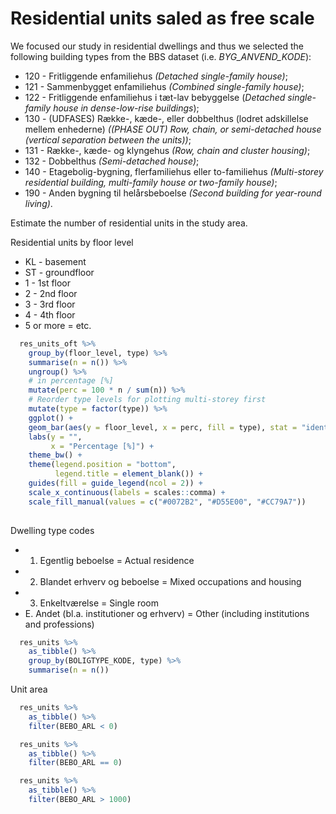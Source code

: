 # Residential units saled as free scale

We focused our study in residential dwellings and thus we selected the following building types from the BBS dataset (i.e. *BYG_ANVEND_KODE*):

-   120 - Fritliggende enfamiliehus *(Detached single-family house)*;
-   121 - Sammenbygget enfamiliehus *(Combined single-family house)*;
-   122 - Fritliggende enfamiliehus i tæt-lav bebyggelse (*Detached single-family house in dense-low-rise buildings*);
-   130 - (UDFASES) Række-, kæde-, eller dobbelthus (lodret adskillelse mellem enhederne) *((PHASE OUT) Row, chain, or semi-detached house (vertical separation between the units))*;
-   131 - Række-, kæde- og klyngehus *(Row, chain and cluster housing)*;
-   132 - Dobbelthus *(Semi-detached house)*;
-   140 - Etagebolig-bygning, flerfamiliehus eller to-familiehus *(Multi-storey residential building, multi-family house or two-family house)*;
-   190 - Anden bygning til helårsbeboelse *(Second building for year-round living)*.

Estimate the number of residential units in the study area.

Residential units by floor level

- KL - basement
- ST - groundfloor
- 1  - 1st floor
- 2  - 2nd floor
- 3  - 3rd floor
- 4  - 4th floor
- 5 or more = etc.

```r

  res_units_oft %>% 
    group_by(floor_level, type) %>% 
    summarise(n = n()) %>%
    ungroup() %>% 
    # in percentage [%]   
    mutate(perc = 100 * n / sum(n)) %>% 
    # Reorder type levels for plotting multi-storey first
    mutate(type = factor(type)) %>%
    ggplot() +
    geom_bar(aes(y = floor_level, x = perc, fill = type), stat = "identity") +
    labs(y = "", 
         x = "Percentage [%]") +
    theme_bw() +
    theme(legend.position = "bottom",
          legend.title = element_blank()) +
    guides(fill = guide_legend(ncol = 2)) +
    scale_x_continuous(labels = scales::comma) +
    scale_fill_manual(values = c("#0072B2", "#D55E00", "#CC79A7"))
  
```

Dwelling type codes

- 1. Egentlig beboelse                       = Actual residence
- 2. Blandet erhverv og beboelse             = Mixed occupations and housing
- 3. Enkeltværelse                           = Single room
- E. Andet (bl.a. institutioner og erhverv)  = Other (including institutions and professions)

```r

  res_units %>%
    as_tibble() %>%
    group_by(BOLIGTYPE_KODE, type) %>%
    summarise(n = n())

```

Unit area

```r

  res_units %>%
    as_tibble() %>%
    filter(BEBO_ARL < 0)

```

```r

  res_units %>%
    as_tibble() %>%
    filter(BEBO_ARL == 0)

```

```r

  res_units %>%
    as_tibble() %>%
    filter(BEBO_ARL > 1000) 

```
